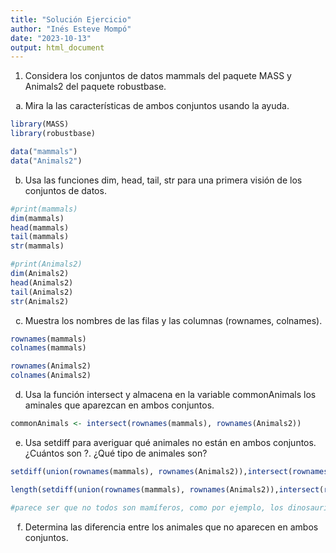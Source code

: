 ```yaml
---
title: "Solución Ejercicio"
author: "Inés Esteve Mompó"
date: "2023-10-13"
output: html_document
---
```


1. Considera los conjuntos de datos mammals del paquete MASS y Animals2 del paquete robustbase.
a. Mira la las características de ambos conjuntos usando la ayuda.
```r
library(MASS)
library(robustbase)

data("mammals")
data("Animals2")
```
b. Usa las funciones dim, head, tail, str para una primera visión de los conjuntos de datos.
```r
#print(mammals) 
dim(mammals)
head(mammals)
tail(mammals)
str(mammals)

#print(Animals2)
dim(Animals2)
head(Animals2)
tail(Animals2)
str(Animals2)
```
c. Muestra los nombres de las filas y las columnas (rownames, colnames).
```r
rownames(mammals)
colnames(mammals)

rownames(Animals2)
colnames(Animals2)
```
d. Usa la función intersect y almacena en la variable commonAnimals los aminales que aparezcan en ambos conjuntos.
```r
commonAnimals <- intersect(rownames(mammals), rownames(Animals2))
```
e. Usa setdiff para averiguar qué animales no están en ambos conjuntos. ¿Cuántos son ?. ¿Qué tipo de animales son?
```r
setdiff(union(rownames(mammals), rownames(Animals2)),intersect(rownames(mammals), rownames(Animals2)))

length(setdiff(union(rownames(mammals), rownames(Animals2)),intersect(rownames(mammals), rownames(Animals2))))

#parece ser que no todos son mamíferos, como por ejemplo, los dinosaurios "Triceratops"            "Brachiosaurus" 
```
f. Determina las diferencia entre los animales que no aparecen en ambos conjuntos.